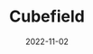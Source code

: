 ---
title: Cubefield
description: Dodge the obstacles and make it as far as possible
date: 2022-11-02
type: Flash
name: cubefield
credits:
- Game by Newgrounds
---